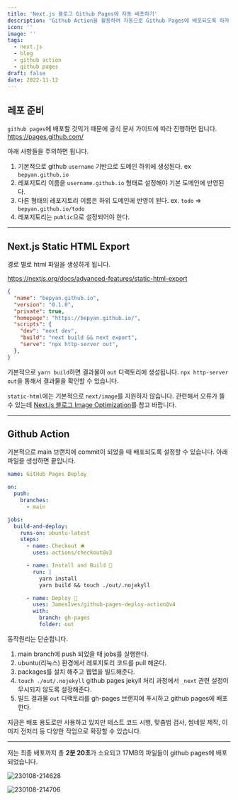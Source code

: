 ```yaml
---
title: 'Next.js 블로그 Github Pages에 자동 배포하기'
description: 'Github Action을 활용하여 자동으로 Github Pages에 배포되도록 하자.'
icon: ''
image: ''
tags:
  - next.js
  - blog
  - github action
  - github pages
draft: false
date: 2022-11-12
---
```


## 레포 준비

`github pages`에 배포할 것익기 때문에 공식 문서 가이드에 따라 진행하면 됩니다.
https://pages.github.com/

아래 사항들을 주의하면 됩니다.

1. 기본적으로 github `username` 기반으로 도메인 하위에 생성된다. ex `bepyan.github.io`
2. 레포지토리 이름을 `username.github.io` 형태로 설정해야 기본 도메인에 반영된다.
3. 다른 형태의 레포지토리 이름은 하위 도메인에 반영이 된다. ex. `todo` => `bepyan.github.io/todo`
4. 레포지토리는 `public`으로 설정되어야 한다.

---

## Next.js Static HTML Export

경로 별로 html 파일을 생성하게 됩니다.

https://nextjs.org/docs/advanced-features/static-html-export

```json:packages.json
{
  "name": "bepyan.github.io",
  "version": "0.1.0",
  "private": true,
  "homepage": "https://bepyan.github.io/",
  "scripts": {
    "dev": "next dev",
    "build": "next build && next export",
    "serve": "npx http-server out",
  },
}
```

기본적으로 `yarn build`하면 결과물이 `out` 디랙토리에 생성됩니다.
`npx http-server out`을 통해서 결과물을 확인할 수 있습니다.

`static-html`에는 기본적으로 `next/image`를 지원하지 않습니다. 관련해서 오류가 뜰 수 있는데 [Next.js 블로그 Image Optimization](/6-image-optimization)를 참고 바랍니다.

---

## Github Action

기본적으로 main 브랜치에 commit이 되었을 때 배포되도록 설정할 수 있습니다.
아래 파일을 생성하면 끝입니다.

```yml:.github/main.yml
name: GitHub Pages Deploy

on:
  push:
    branches:
      - main

jobs:
  build-and-deploy:
    runs-on: ubuntu-latest
    steps:
      - name: Checkout 🛎️
        uses: actions/checkout@v3

      - name: Install and Build 🔧
        run: |
          yarn install
          yarn build && touch ./out/.nojekyll

      - name: Deploy 🚀
        uses: JamesIves/github-pages-deploy-action@v4
        with:
          branch: gh-pages
          folder: out
```

동작원리는 단순합니다.

1. main branch에 push 되었을 때 jobs를 실행한다.
2. ubuntu(리눅스) 환경에서 레포지토리 코드를 pull 해온다.
3. packages를 설치 해주고 웹앱을 빌드해준다.
4. `touch ./out/.nojekyll` github pages jekyll 처리 과정에서 `_next` 관련 설정이 무시되지 않도록 설정해준다.
5. 빌드 결과물 `out` 디랙토리를 gh-pages 브랜치에 푸시하고 github pages에 배포한다.

지금은 배포 용도로만 사용하고 있지만 테스트 코드 시행, 맞춤법 검사, 썸네일 제작, 이미지 전처리 등 다양한 작업으로 확장할 수 있습니다.

---

저는 최종 배포까지 총 **2분 20초**가 소요되고 17MB의 파일들이 github pages에 배포 되었습니다.

![230108-214628](/images/posts/4-deploy/230108-214628.png)

![230108-214706](/images/posts/4-deploy/230108-214706.png)
